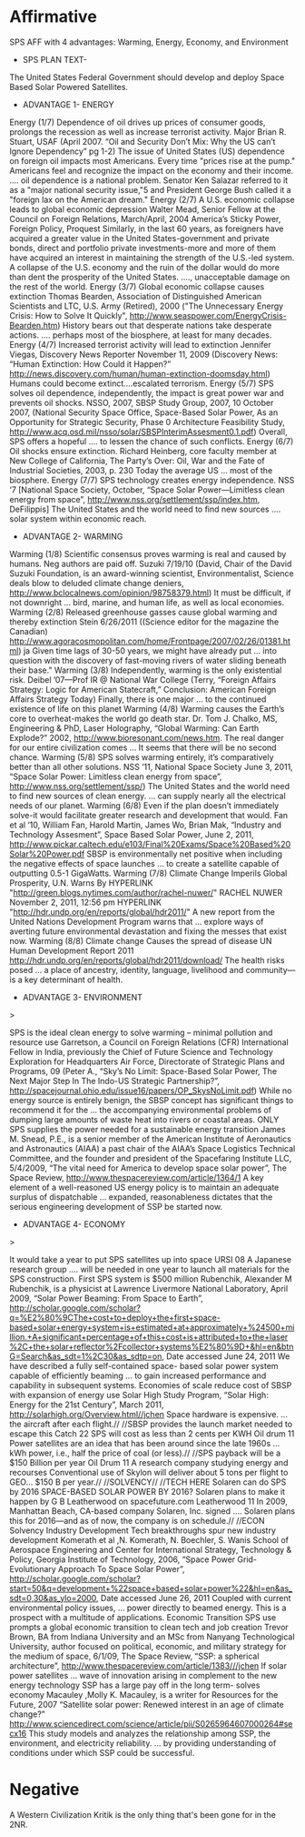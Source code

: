 =Affirmative= 
SPS AFF with 4 advantages: Warming, Energy, Economy, and Environment
* SPS PLAN TEXT-
The United States Federal Government should develop and deploy Space Based Solar Powered Satellites.
* ADVANTAGE 1- ENERGY
Energy (1/7) Dependence of oil drives up prices of consumer goods, prolongs the recession as well as increase terrorist activity. Major Brian R. Stuart, USAF (April 2007. “Oil and Security Don’t Mix: Why the US can’t Ignore Dependency” pg 1-2) The issue of United States (US) dependence on foreign oil impacts most Americans. Every time "prices rise at the pump." Americans feel and recognize the impact on the economy and their income. …. oil dependence is a national problem. Senator Ken Salazar referred to it as a "major national security issue,"5 and President George Bush called it a "foreign lax on the American dream."
Energy (2/7) A U.S. economic collapse leads to global economic depression Walter Mead, Senior Fellow at the Council on Foreign Relations, March/April, 2004 America’s Sticky Power, Foreign Policy, Proquest Similarly, in the last 60 years, as foreigners have acquired a greater value in the United States-government and private bonds, direct and portfolio private investments-more and more of them have acquired an interest in maintaining the strength of the U.S.-led system. A collapse of the U.S. economy and the ruin of the dollar would do more than dent the prosperity of the United States. …., unacceptable damage on the rest of the world.
Energy (3/7) Global economic collapse causes extinction Thomas Bearden, Association of Distinguished American Scientists and LTC, U.S. Army (Retired), 2000 ("The Unnecessary Energy Crisis: How to Solve It Quickly", http://www.seaspower.com/EnergyCrisis-Bearden.htm) History bears out that desperate nations take desperate actions. …. perhaps most of the biosphere, at least for many decades.
Energy (4/7) Increased terrorist activity will lead to extinction Jennifer Viegas, Discovery News Reporter November 11, 2009 (Discovery News: “Human Extinction: How Could it Happen?” http://news.discovery.com/human/human-extinction-doomsday.html) Humans could become extinct….escalated terrorism.
Energy (5/7) SPS solves oil dependence, independently, the impact is great power war and prevents oil shocks. NSSO, 2007, SBSP Study Group, 2007, 10 October 2007, (National Security Space Office, Space-Based Solar Power, As an Opportunity for Strategic Security, Phase 0 Architecture Feasibility Study, http://www.acq.osd.mil/nsso/solar/SBSPInterimAssesment0.1.pdf) Overall, SPS offers a hopeful …. to lessen the chance of such conflicts.
Energy (6/7) Oil shocks ensure extinction. Richard Heinberg, core faculty member at New College of California, The Party’s Over: Oil, War and the Fate of Industrial Societies, 2003, p. 230 Today the average US … most of the biosphere.
Energy (7/7) SPS technology creates energy independence. NSS ‘7 [National Space Society, October, “Space Solar Power—Limitless clean energy from space”, http://www.nss.org/settlement/ssp/index.htm, DeFilippis] The United States and the world need to find new sources …. solar system within economic reach.

* ADVANTAGE 2- WARMING

Warming (1/8) Scientific consensus proves warming is real and caused by humans. Neg authors are paid off. Suzuki 7/19/10 (David, Chair of the David Suzuki Foundation, is an award-winning scientist, Environmentalist, Science deals blow to deluded climate change deniers, http://www.bclocalnews.com/opinion/98758379.html) It must be difficult, if not downright … bird, marine, and human life, as well as local economies.
Warming (2/8) Released greenhouse gasses cause global warming and thereby extinction Stein 6/26/2011 ((Science editor for the magazine the Canadian) http://www.agoracosmopolitan.com/home/Frontpage/2007/02/26/01381.html) ja Given time lags of 30-50 years, we might have already put … into question with the discovery of fast-moving rivers of water sliding beneath their base."
Warming (3/8) Independently, warming is the only existential risk. Deibel ’07—Prof IR @ National War College (Terry, “Foreign Affairs Strategy: Logic for American Statecraft,” Conclusion: American Foreign Affairs Strategy Today) Finally, there is one major … to the continued existence of life on this planet
Warming (4/8) Warming causes the Earth’s core to overheat-makes the world go death star. Dr. Tom J. Chalko, MS, Engineering & PhD, Laser Holography, “Global Warming: Can Earth Explode?” 2002, http://www.bioresonant.com/news.htm. The real danger for our entire civilization comes … It seems that there will be no second chance.
Warming (5/8) SPS solves warming entirely, it’s comparatively better than all other solutions. NSS ’11, National Space Society June 3, 2011, “Space Solar Power: Limitless clean energy from space”, http://www.nss.org/settlement/ssp/) The United States and the world need to find new sources of clean energy. … can supply nearly all the electrical needs of our planet.
Warming (6/8) Even if the plan doesn’t immediately solve-it would facilitate greater research and development that would. Fan et al ‘10, William Fan, Harold Martin, James Wo, Brian Mak, “Industry and Technology Assesment”, Space Based Solar Power, June 2, 2011, http://www.pickar.caltech.edu/e103/Final%20Exams/Space%20Based%20Solar%20Power.pdf SBSP is environmentally net positive when including the negative effects of space launches … to create a satellite capable of outputting 0.5-1 GigaWatts.
Warming (7/8) Climate Change Imperils Global Prosperity, U.N. Warns By HYPERLINK "http://green.blogs.nytimes.com/author/rachel-nuwer/" RACHEL NUWER November 2, 2011, 12:56 pm HYPERLINK "http://hdr.undp.org/en/reports/global/hdr2011/" A new report from the United Nations Development Program warns that … explore ways of averting future environmental devastation and fixing the messes that exist now. Warming (8/8) Climate change Causes the spread of disease UN Human Development Report 2011 http://hdr.undp.org/en/reports/global/hdr2011/download/ The health risks posed … a place of ancestry, identity, language, livelihood and community— is a key determinant of health.

* ADVANTAGE 3- ENVIRONMENT
> 

SPS is the ideal clean energy to solve warming – minimal pollution and resource use Garretson, a Council on Foreign Relations (CFR) International Fellow in India, previously the Chief of Future Science and Technology Exploration for Headquarters Air Force, Directorate of Strategic Plans and Programs, 09 (Peter A., “Sky’s No Limit: Space-Based Solar Power, The Next Major Step In The Indo-US Strategic Partnership?”, http://spacejournal.ohio.edu/issue16/papers/OP_SkysNoLimit.pdf) While no energy source is entirely benign, the SBSP concept has significant things to recommend it for the … the accompanying environmental problems of dumping large amounts of waste heat into rivers or coastal areas. ONLY SPS supplies the power needed for a sustainable energy transition James M. Snead, P.E., is a senior member of the American Institute of Aeronautics and Astronautics (AIAA) a past chair of the AIAA’s Space Logistics Technical Committee, and the founder and president of the Spacefaring Institute LLC, 5/4/2009, “The vital need for America to develop space solar power”, The Space Review, http://www.thespacereview.com/article/1364/1 A key element of a well-reasoned US energy policy is to maintain an adequate surplus of dispatchable … expanded, reasonableness dictates that the serious engineering development of SSP be started now.

* ADVANTAGE 4- ECONOMY
> 

It would take a year to put SPS satellites up into space URSI 08 A Japanese research group …. will be needed in one year to launch all materials for the SPS construction. First SPS system is $500 million Rubenchik, Alexander M Rubenchik, is a physicist at Lawrence Livermore National Laboratory, April 2009, “Solar Power Beaming: From Space to Earth”, http://scholar.google.com/scholar?q=%E2%80%9CThe+cost+to+deploy+the+first+space-based+solar+energy+system+is+estimated+at+approximately+%24500+million.+A+significant+percentage+of+this+cost+is+attributed+to+the+laser%2C+the+solar+reflector%2Fcollector+systems%E2%80%9D+&hl=en&btnG=Search&as_sdt=1%2C30&as_sdtp=on, Date accessed June 24, 2011 We have described a fully self-contained space- based solar power system capable of efficiently beaming … to gain increased performance and capability in subsequent systems.
Economies of scale reduce cost of SBSP with expansion of energy use Solar High Study Program, “Solar High: Energy for the 21st Century”, March 2011, http://solarhigh.org/Overview.html//jchen Space hardware is expensive. … the aircraft after each flight.//
//SBSP provides the launch market needed to escape this Catch 22 SPS will cost as less than 2 cents per KWH Oil drum 11 Power satellites are an idea that has been around since the late 1960s … kWh power, i.e., half the price of coal (or less).//
//SPS payback will be a $150 Billion per year Oil Drum 11 A research company studying energy and recourses Conventional use of Skylon will deliver about 5 tons per flight to GEO… $150 B per year.//
//SOLVENCY//
//TECH HERE Solaren can do SPS by 2016 SPACE-BASED SOLAR POWER BY 2016? Solaren plans to make it happen by G B Leatherwood on spacefuture.com Leatherwood 11 In 2009, Manhattan Beach, CA-based company Solaren, Inc. signed …. Solaren plans this for 2016—and as of now, the company is on schedule.//
//ECON Solvency Industry Development Tech breakthroughs spur new industry development Komerath et al ,N. Komerath, N. Boechler, S. Wanis School of Aerospace Engineering and Center for International Strategy, Technology & Policy, Georgia Institute of Technology, 2006, “Space Power Grid- Evolutionary Approach To Space Solar Power”, http://scholar.google.com/scholar?start=50&q=development+%22space+based+solar+power%22&hl=en&as_sdt=0,30&as_ylo=2000, Date accessed June 26, 2011 Coupled with current environmental policy issues, … power directly to beamed energy. This is a prospect with a multitude of applications. Economic Transition SPS use prompts a global economic transition to clean tech and job creation Trevor Brown, BA from Indiana University and an MSc from Nanyang Technological University, author focused on political, economic, and military strategy for the medium of space, 6/1/09, The Space Review, “SSP: a spherical architecture”, http://www.thespacereview.com/article/1383///jchen If solar power satellites … wave of innovation arising in complement to the new energy technology SSP has a large pay off in the long term- solves economy Macauley ,Molly K. Macauley, is a writer for Resources for the Future, 2007 “Satellite solar power: Renewed interest in an age of climate change?” http://www.sciencedirect.com/science/article/pii/S0265964607000264#secx16 This study models and analyzes the relationship among SSP, the environment, and electricity reliability. … by providing understanding of conditions under which SSP could be successful.
=Negative= 
A Western Civilization Kritik is the only thing that's been gone for in the 2NR.